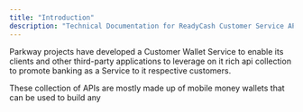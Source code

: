 ```yaml
---
title: "Introduction"
description: "Technical Documentation for ReadyCash Customer Service API"
---
```


Parkway projects have developed a Customer Wallet Service to enable its clients
and other third-party applications to leverage on it rich api collection to
promote banking as a Service to it respective customers.

These collection of APIs are mostly made up of mobile money wallets that can be used to build any 
